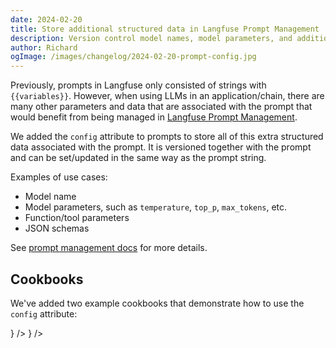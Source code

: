 ```yaml
---
date: 2024-02-20
title: Store additional structured data in Langfuse Prompt Management
description: Version control model names, model parameters, and additional json data in Langfuse Prompt Management.
author: Richard
ogImage: /images/changelog/2024-02-20-prompt-config.jpg
---
```



<ChangelogHeader />

Previously, prompts in Langfuse only consisted of strings with `{{variables}}`. However, when using LLMs in an application/chain, there are many other parameters and data that are associated with the prompt that would benefit from being managed in [Langfuse Prompt Management](/docs/prompts).

We added the `config` attribute to prompts to store all of this extra structured data associated with the prompt. It is versioned together with the prompt and can be set/updated in the same way as the prompt string.

Examples of use cases:

- Model name
- Model parameters, such as `temperature`, `top_p`, `max_tokens`, etc.
- Function/tool parameters
- JSON schemas

See [prompt management docs](/docs/prompts/get-started) for more details.

## Cookbooks

We've added two example cookbooks that demonstrate how to use the `config` attribute:


<Cards num={2}>
  <Card
    title="Example OpenAI Functions"
    href="/guides/cookbook/prompt_management_openai_functions"
    icon={<FileCode />}
  />
  <Card
    title="Example Langchain (Python)"
    href="/guides/cookbook/prompt_management_langchain"
    icon={<FileCode />}
  />
</Cards>
